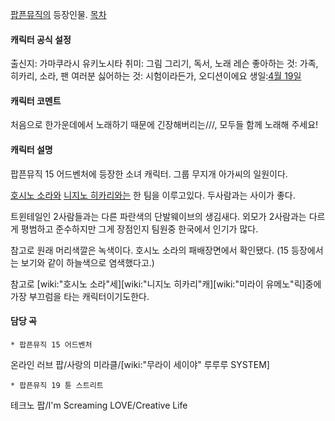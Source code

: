 [[팝픈뮤직]]의 등장인물.
[[목차]]
==== 캐릭터 공식 설정 ====
출신지: 가마쿠라시 유키노시타
취미: 그림 그리기, 독서, 노래 레슨
좋아하는 것: 가족, 히카리, 소라, 팬 여러분
싫어하는 것: 시험이라든가, 오디션이에요
생일:[[4월 19일]]

==== 캐릭터 코멘트 ====
처음으로 한가운데에서 노래하기 때문에 긴장해버리는///, 모두들 함께 노래해 주세요! 

==== 캐릭터 설명 ====
팝픈뮤직 15 어드벤처에 등장한 소녀 캐릭터. 그룹 무지개 아가씨의 일원이다.

[[호시노 소라]]와 [[니지노 히카리]]와는 한 팀을 이루고있다. 두사람과는 사이가 좋다.

트윈테일인 2사람들과는 다른 파란색의 단발웨이브의 생김새다. 외모가 2사람과는 다르게 평범하고 준수하지만 그게 장점인지 팀원중 한국에서 인기가 많다.

참고로 원래 머리색깔은 녹색이다. 호시노 소라의 패배장면에서 확인됐다.
(15 등장에서는 보기와 같이 하늘색으로 염색했다고.)

참고로 [wiki:"호시노 소라"세][wiki:"니지노 히카리"캐][wiki:"미라이 유메노"릭]중에 가장 부끄럼을 타는 캐릭터이기도한다.

==== 담당 곡 ====
 * 팝픈뮤직 15 어드벤처
온라인 러브 팝/사랑의 미라클/[wiki:"무라이 세이야" 루루루 SYSTEM]
 * 팝픈뮤직 19 튠 스트리트
테크노 팝/I'm Screaming LOVE/Creative Life
